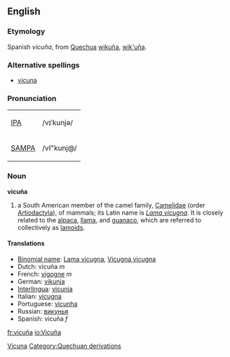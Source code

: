 ==English==
===Etymology=== 
Spanish ''vicuña'', from [[Quechua]] [[wikuña]], [[wik'uña]].  

===Alternative spellings===
* [[vicuna]]

===Pronunciation===
{| border=1 cellpadding=5
| [[w:IPA|IPA]] || /vɪˈkunjə/
|-
| [[w:SAMPA|SAMPA]] || /vI"kunj@/
|}

=== Noun ===
'''vicuña'''

# a South American member of the camel family, [[Camelidae]] (order [[Artiodactyla]]),  of mammals; its Latin name is ''[[Lama vicugna]]''. It is closely related to the [[alpaca]], [[llama]], and [[guanaco]], which are referred to collectively as [[lamoid|lamoids]].  

====Translations====
*[[Binomial name]]: [[Lama vicugna]], [[Vicugna vicugna]]
*Dutch: vicuña ''m''
*French: [[vigogne]] ''m''
*German: [[vikunja]]
*[[Interlingua]]: [[vicunia]]
*Italian: [[vicugna]]
*Portuguese: [[vicunha]]
*Russian: [[викунья]]
*Spanish: vicuña ''f''

[[Category:English words spelled with diacritics or ligatures|Vicuna]]
[[Category:Quechuan derivations]]
[[fr:vicuña]]
[[io:Vicuña]]